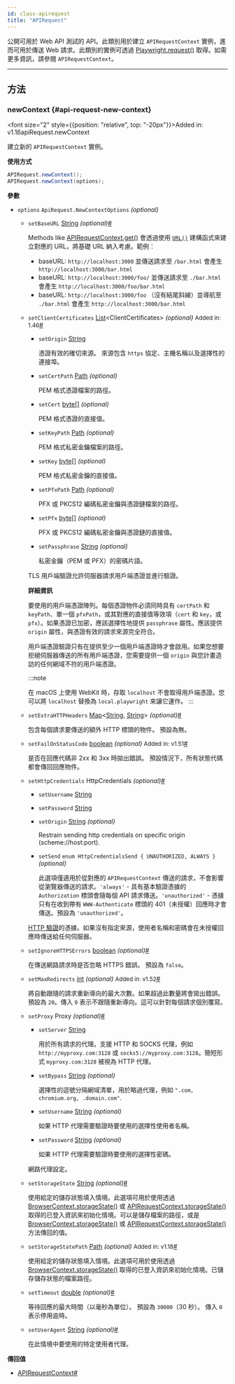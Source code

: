 ```yaml
---
id: class-apirequest
title: "APIRequest"
---
```



公開可用於 Web API 測試的 API。此類別用於建立 `APIRequestContext` 實例，進而可用於傳送 Web 請求。此類別的實例可透過 [Playwright.request()](/api/class-playwright.mdx#playwright-request) 取得。如需更多資訊，請參閱 `APIRequestContext`。


---

## 方法

### newContext {#api-request-new-context}

<font size="2" style={{position: "relative", top: "-20px"}}>Added in: v1.16</font><x-search>apiRequest.newContext</x-search>

建立新的 `APIRequestContext` 實例。

**使用方式**

```java
APIRequest.newContext();
APIRequest.newContext(options);
```

**參數**
- `options` `ApiRequest.NewContextOptions` *(optional)*
  - `setBaseURL` [String] *(optional)*<a aria-hidden="true" tabIndex="-1" class="list-anchor-link" id="api-request-new-context-option-base-url"/><a href="#api-request-new-context-option-base-url" class="list-anchor">#</a>
    
    Methods like [APIRequestContext.get()](/api/class-apirequestcontext.mdx#api-request-context-get) 會透過使用 [`URL()`](https://developer.mozilla.org/en-US/docs/Web/API/URL/URL) 建構函式來建立對應的 URL，將基礎 URL 納入考慮。範例：
    * baseURL: `http://localhost:3000` 並傳送請求至 `/bar.html` 會產生 `http://localhost:3000/bar.html`
    * baseURL: `http://localhost:3000/foo/` 並傳送請求至 `./bar.html` 會產生 `http://localhost:3000/foo/bar.html`
    * baseURL: `http://localhost:3000/foo` （沒有結尾斜線）並導航至 `./bar.html` 會產生 `http://localhost:3000/bar.html`
  - `setClientCertificates` [List]&lt;ClientCertificates&gt; *(optional)* <font size="2">Added in: 1.46</font><a aria-hidden="true" tabIndex="-1" class="list-anchor-link" id="api-request-new-context-option-client-certificates"/><a href="#api-request-new-context-option-client-certificates" class="list-anchor">#</a>
    - `setOrigin` [String]
      
      憑證有效的確切來源。 來源包含 `https` 協定、主機名稱以及選擇性的連接埠。
    - `setCertPath` [Path] *(optional)*
      
      PEM 格式憑證檔案的路徑。
    - `setCert` [byte&#91;&#93;] *(optional)*
      
      PEM 格式憑證的直接值。
    - `setKeyPath` [Path] *(optional)*
      
      PEM 格式私密金鑰檔案的路徑。
    - `setKey` [byte&#91;&#93;] *(optional)*
      
      PEM 格式私密金鑰的直接值。
    - `setPfxPath` [Path] *(optional)*
      
      PFX 或 PKCS12 編碼私密金鑰與憑證鏈檔案的路徑。
    - `setPfx` [byte&#91;&#93;] *(optional)*
      
      PFX 或 PKCS12 編碼私密金鑰與憑證鏈的直接值。
    - `setPassphrase` [String] *(optional)*
      
      私密金鑰（PEM 或 PFX）的密碼片語。
    
    TLS 用戶端驗證允許伺服器請求用戶端憑證並進行驗證。
    
    **詳細資訊**
    
    要使用的用戶端憑證陣列。每個憑證物件必須同時具有 `certPath` 和 `keyPath`、單一個 `pfxPath`，或其對應的直接值等效項（`cert` 和 `key`，或 `pfx`）。如果憑證已加密，應該選擇性地提供 `passphrase` 屬性。應該提供 `origin` 屬性，與憑證有效的請求來源完全符合。
    
    用戶端憑證驗證只有在提供至少一個用戶端憑證時才會啟用。如果您想要拒絕伺服器傳送的所有用戶端憑證，您需要提供一個 `origin` 與您計畫造訪的任何網域不符的用戶端憑證。
    
    :::note
    
    在 macOS 上使用 WebKit 時，存取 `localhost` 不會取得用戶端憑證。您可以將 `localhost` 替換為 `local.playwright` 來讓它運作。
    :::
    
  - `setExtraHTTPHeaders` [Map]&lt;[String], [String]&gt; *(optional)*<a aria-hidden="true" tabIndex="-1" class="list-anchor-link" id="api-request-new-context-option-extra-http-headers"/><a href="#api-request-new-context-option-extra-http-headers" class="list-anchor">#</a>
    
    包含每個請求要傳送的額外 HTTP 標頭的物件。 預設為無。
  - `setFailOnStatusCode` [boolean] *(optional)* <font size="2">Added in: v1.51</font><a aria-hidden="true" tabIndex="-1" class="list-anchor-link" id="api-request-new-context-option-fail-on-status-code"/><a href="#api-request-new-context-option-fail-on-status-code" class="list-anchor">#</a>
    
    是否在回應代碼非 2xx 和 3xx 時拋出錯誤。 預設情況下，所有狀態代碼都會傳回回應物件。
  - `setHttpCredentials` HttpCredentials *(optional)*<a aria-hidden="true" tabIndex="-1" class="list-anchor-link" id="api-request-new-context-option-http-credentials"/><a href="#api-request-new-context-option-http-credentials" class="list-anchor">#</a>
    - `setUsername` [String]
      
      
    - `setPassword` [String]
      
      
    - `setOrigin` [String] *(optional)*
      
      Restrain sending http credentials on specific origin (scheme://host:port).
    - `setSend` `enum HttpCredentialsSend { UNAUTHORIZED, ALWAYS }` *(optional)*
      
      此選項僅適用於從對應的 `APIRequestContext` 傳送的請求，不會影響從瀏覽器傳送的請求。`'always'` - 具有基本驗證憑據的 `Authorization` 標頭會隨每個 API 請求傳送。`'unauthorized'` - 憑據只有在收到帶有 `WWW-Authenticate` 標頭的 401（未授權）回應時才會傳送。預設為 `'unauthorized'`。
    
    [HTTP 驗證](https://developer.mozilla.org/en-US/docs/Web/HTTP/Authentication)的憑據。如果沒有指定來源，使用者名稱和密碼會在未授權回應時傳送給任何伺服器。
  - `setIgnoreHTTPSErrors` [boolean] *(optional)*<a aria-hidden="true" tabIndex="-1" class="list-anchor-link" id="api-request-new-context-option-ignore-https-errors"/><a href="#api-request-new-context-option-ignore-https-errors" class="list-anchor">#</a>
    
    在傳送網路請求時是否忽略 HTTPS 錯誤。 預設為 `false`。
  - `setMaxRedirects` [int] *(optional)* <font size="2">Added in: v1.52</font><a aria-hidden="true" tabIndex="-1" class="list-anchor-link" id="api-request-new-context-option-max-redirects"/><a href="#api-request-new-context-option-max-redirects" class="list-anchor">#</a>
    
    將自動跟隨的請求重新導向的最大次數。如果超過此數量將會拋出錯誤。預設為 `20`。傳入 `0` 表示不跟隨重新導向。這可以針對每個請求個別覆寫。
  - `setProxy` Proxy *(optional)*<a aria-hidden="true" tabIndex="-1" class="list-anchor-link" id="api-request-new-context-option-proxy"/><a href="#api-request-new-context-option-proxy" class="list-anchor">#</a>
    - `setServer` [String]
      
      用於所有請求的代理。支援 HTTP 和 SOCKS 代理，例如 `http://myproxy.com:3128` 或 `socks5://myproxy.com:3128`。簡短形式 `myproxy.com:3128` 被視為 HTTP 代理。
    - `setBypass` [String] *(optional)*
      
      選擇性的逗號分隔網域清單，用於略過代理，例如 `".com, chromium.org, .domain.com"`.
    - `setUsername` [String] *(optional)*
      
      如果 HTTP 代理需要驗證時要使用的選擇性使用者名稱。
    - `setPassword` [String] *(optional)*
      
      如果 HTTP 代理需要驗證時要使用的選擇性密碼。
    
    網路代理設定。
  - `setStorageState` [String] *(optional)*<a aria-hidden="true" tabIndex="-1" class="list-anchor-link" id="api-request-new-context-option-storage-state"/><a href="#api-request-new-context-option-storage-state" class="list-anchor">#</a>
    
    使用給定的儲存狀態填入情境。此選項可用於使用透過 [BrowserContext.storageState()](/api/class-browsercontext.mdx#browser-context-storage-state) 或 [APIRequestContext.storageState()](/api/class-apirequestcontext.mdx#api-request-context-storage-state) 取得的已登入資訊來初始化情境。可以是儲存檔案的路徑，或是 [BrowserContext.storageState()](/api/class-browsercontext.mdx#browser-context-storage-state) 或 [APIRequestContext.storageState()](/api/class-apirequestcontext.mdx#api-request-context-storage-state) 方法傳回的值。
  - `setStorageStatePath` [Path] *(optional)* <font size="2">Added in: v1.18</font><a aria-hidden="true" tabIndex="-1" class="list-anchor-link" id="api-request-new-context-option-storage-state-path"/><a href="#api-request-new-context-option-storage-state-path" class="list-anchor">#</a>
    
    使用給定的儲存狀態填入情境。此選項可用於使用透過 [BrowserContext.storageState()](/api/class-browsercontext.mdx#browser-context-storage-state) 取得的已登入資訊來初始化情境。已儲存儲存狀態的檔案路徑。
  - `setTimeout` [double] *(optional)*<a aria-hidden="true" tabIndex="-1" class="list-anchor-link" id="api-request-new-context-option-timeout"/><a href="#api-request-new-context-option-timeout" class="list-anchor">#</a>
    
    等待回應的最大時間（以毫秒為單位）。 預設為 `30000`（30 秒）。 傳入 `0` 表示停用逾時。
  - `setUserAgent` [String] *(optional)*<a aria-hidden="true" tabIndex="-1" class="list-anchor-link" id="api-request-new-context-option-user-agent"/><a href="#api-request-new-context-option-user-agent" class="list-anchor">#</a>
    
    在此情境中要使用的特定使用者代理。

**傳回值**
- [APIRequestContext]<a aria-hidden="true" tabIndex="-1" class="list-anchor-link" id="api-request-new-context-return"/><a href="#api-request-new-context-return" class="list-anchor">#</a>


[APIRequest]: /api/class-apirequest.mdx "APIRequest"
[APIRequestContext]: /api/class-apirequestcontext.mdx "APIRequestContext"
[APIResponse]: /api/class-apiresponse.mdx "APIResponse"
[APIResponseAssertions]: /api/class-apiresponseassertions.mdx "APIResponseAssertions"
[Browser]: /api/class-browser.mdx "Browser"
[BrowserContext]: /api/class-browsercontext.mdx "BrowserContext"
[BrowserType]: /api/class-browsertype.mdx "BrowserType"
[CDPSession]: /api/class-cdpsession.mdx "CDPSession"
[Clock]: /api/class-clock.mdx "Clock"
[ConsoleMessage]: /api/class-consolemessage.mdx "ConsoleMessage"
[Dialog]: /api/class-dialog.mdx "Dialog"
[Download]: /api/class-download.mdx "Download"
[ElementHandle]: /api/class-elementhandle.mdx "ElementHandle"
[FileChooser]: /api/class-filechooser.mdx "FileChooser"
[FormData]: /api/class-formdata.mdx "FormData"
[Frame]: /api/class-frame.mdx "Frame"
[FrameLocator]: /api/class-framelocator.mdx "FrameLocator"
[JSHandle]: /api/class-jshandle.mdx "JSHandle"
[Keyboard]: /api/class-keyboard.mdx "Keyboard"
[Locator]: /api/class-locator.mdx "Locator"
[LocatorAssertions]: /api/class-locatorassertions.mdx "LocatorAssertions"
[Mouse]: /api/class-mouse.mdx "Mouse"
[Page]: /api/class-page.mdx "Page"
[PageAssertions]: /api/class-pageassertions.mdx "PageAssertions"
[Playwright]: /api/class-playwright.mdx "Playwright"
[PlaywrightAssertions]: /api/class-playwrightassertions.mdx "PlaywrightAssertions"
[PlaywrightException]: /api/class-playwrightexception.mdx "PlaywrightException"
[Request]: /api/class-request.mdx "Request"
[RequestOptions]: /api/class-requestoptions.mdx "RequestOptions"
[Response]: /api/class-response.mdx "Response"
[Route]: /api/class-route.mdx "Route"
[Selectors]: /api/class-selectors.mdx "Selectors"
[TimeoutError]: /api/class-timeouterror.mdx "TimeoutError"
[Touchscreen]: /api/class-touchscreen.mdx "Touchscreen"
[Tracing]: /api/class-tracing.mdx "Tracing"
[Video]: /api/class-video.mdx "Video"
[WebError]: /api/class-weberror.mdx "WebError"
[WebSocket]: /api/class-websocket.mdx "WebSocket"
[WebSocketFrame]: /api/class-websocketframe.mdx "WebSocketFrame"
[WebSocketRoute]: /api/class-websocketroute.mdx "WebSocketRoute"
[Worker]: /api/class-worker.mdx "Worker"
[Element]: https://developer.mozilla.org/en-US/docs/Web/API/element "Element"
[EvaluationArgument]: /evaluating.mdx#evaluation-argument "EvaluationArgument"
[Promise]: https://developer.mozilla.org/en-US/docs/Web/JavaScript/Reference/Global_Objects/Promise "Promise"
[iterator]: https://developer.mozilla.org/en-US/docs/Web/JavaScript/Reference/Iteration_protocols "Iterator"
[origin]: https://developer.mozilla.org/en-US/docs/Glossary/Origin "Origin"
[selector]: https://developer.mozilla.org/en-US/docs/Web/CSS/CSS_Selectors "selector"
[Serializable]: https://developer.mozilla.org/en-US/docs/Web/JavaScript/Reference/Global_Objects/JSON/stringify#Description "Serializable"
[UIEvent.detail]: https://developer.mozilla.org/en-US/docs/Web/API/UIEvent/detail "UIEvent.detail"
[UnixTime]: https://en.wikipedia.org/wiki/Unix_time "Unix Time"
[xpath]: https://developer.mozilla.org/en-US/docs/Web/XPath "xpath"

[boolean]: https://docs.oracle.com/javase/tutorial/java/nutsandbolts/datatypes.html "boolean"
[byte&#91;&#93;]: https://docs.oracle.com/javase/tutorial/java/nutsandbolts/datatypes.html "byte[]"
[Consumer]: https://docs.oracle.com/javase/8/docs/api/java/util/function/Consumer.html "Consumer"
[Date]: https://docs.oracle.com/javase/8/docs/api/java/util/Date.html "Date"
[double]: https://docs.oracle.com/javase/tutorial/java/nutsandbolts/datatypes.html "double"
[InputStream]: https://docs.oracle.com/javase/8/docs/api/java/io/InputStream.html "InputStream"
[int]: https://docs.oracle.com/javase/tutorial/java/nutsandbolts/datatypes.html "int"
[long]: https://docs.oracle.com/javase/tutorial/java/nutsandbolts/datatypes.html "long"
[JsonObject]: https://www.javadoc.io/doc/com.google.code.gson/gson/latest/com.google.gson/com/google/gson/JsonObject.html "JsonObject"
[List]: https://docs.oracle.com/javase/8/docs/api/java/util/List.html "List"
[Map]: https://docs.oracle.com/javase/8/docs/api/java/util/Map.html "Map"
[null]: https://docs.oracle.com/javase/specs/jls/se8/html/jls-3.html#jls-3.10.7 "null"
[Object]: https://docs.oracle.com/javase/8/docs/api/java/lang/Object.html "Object"
[Path]: https://docs.oracle.com/javase/8/docs/api/java/nio/file/Path.html "Path"
[Pattern]: https://docs.oracle.com/javase/8/docs/api/java/util/regex/Pattern.html "Pattern"
[Predicate]: https://docs.oracle.com/javase/8/docs/api/java/util/function/Predicate.html "Predicate"
[void]: https://docs.oracle.com/javase/tutorial/java/javaOO/methods.html "void"
[Runnable]: https://docs.oracle.com/javase/8/docs/api/java/lang/Runnable.html "Runnable"
[RuntimeException]: https://docs.oracle.com/javase/8/docs/api/java/lang/RuntimeException.html "RuntimeException"
[String]: https://docs.oracle.com/javase/8/docs/api/java/lang/String.html "String"

[all available image tags]: https://mcr.microsoft.com/en-us/product/playwright/java/about "all available image tags"
[Microsoft Artifact Registry]: https://mcr.microsoft.com/en-us/product/playwright/java/about "Microsoft Artifact Registry"
[Dockerfile.noble]: https://github.com/microsoft/playwright-java/blob/main/utils/docker/Dockerfile.noble "Dockerfile.noble"
